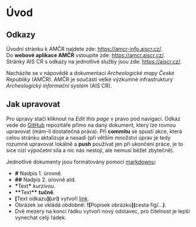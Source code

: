 # Úvod {.unnumbered}

::: {.callout-tip}

# Odkazy

Úvodní stránku k AMČR najdete zde: [https://amcr-info.aiscr.cz/](https://amcr-info.aiscr.cz/).  
Do **webové aplikace AMČR** vstoupíte zde: [https://amcr.aiscr.cz/](https://amcr.aiscr.cz/).  
Stránky AIS CR s odkazy na jednotlivé služby jsou zde: [https://aiscr.cz/](https://aiscr.cz/).

:::

Nacházíte se v nápovědě a dokumentaci *Archeologické mapy České Republiky* (AMČR).
AMČR je součástí velké výzkumné infrastruktury *Archeologický informační systém* (AIS CR).

::: {.callout-note  collapse="true"}

# Jak upravovat

Pro úpravy stačí kliknout na *Edit this page* v pravo pod navigací.
Odkaz vede do [GitHub](https://github.com/ARUP-CAS/aiscr-webamcr-help/)
repozitáře přímo na daný dokument, který lze rovnou upravovat (mám-li dostatečná práva).
Při **commitu** se spustí akce, která celou stránku aktalizuje a nasadí 
(při větším množství úprav je tedy rozumné upravovat lokálně a **push** používat 
jen při ukončení práce, je to sice cizí výpočetní síla a nic nás nestojí, ale nemusí běžet zbytečně).

Jednotlivé dokumenty jsou formátovány pomocí [markdownu](https://www.markdownguide.org/):

- **\#** Nadpis 1. úrovně.
- **\#\#** Nadpis 2. úrovně atd.
- **\***Text**\*** *kurzívou*.
- **\*\***Text**\*\*** **tučně**.
- **\[**Text odkazu**\]\(**url**\)** vytvoří [link](https://www.aiscr.cz/).
- Obrázek se vkládá obdobně: **\!\[**Popisek obrázku**\]\(**cesta fig/...**\)**.
- Dvě mezery na konci řádku vytvoří nový odstavec, pro čitelnost je lepší vynechat celý řádek.

:::



